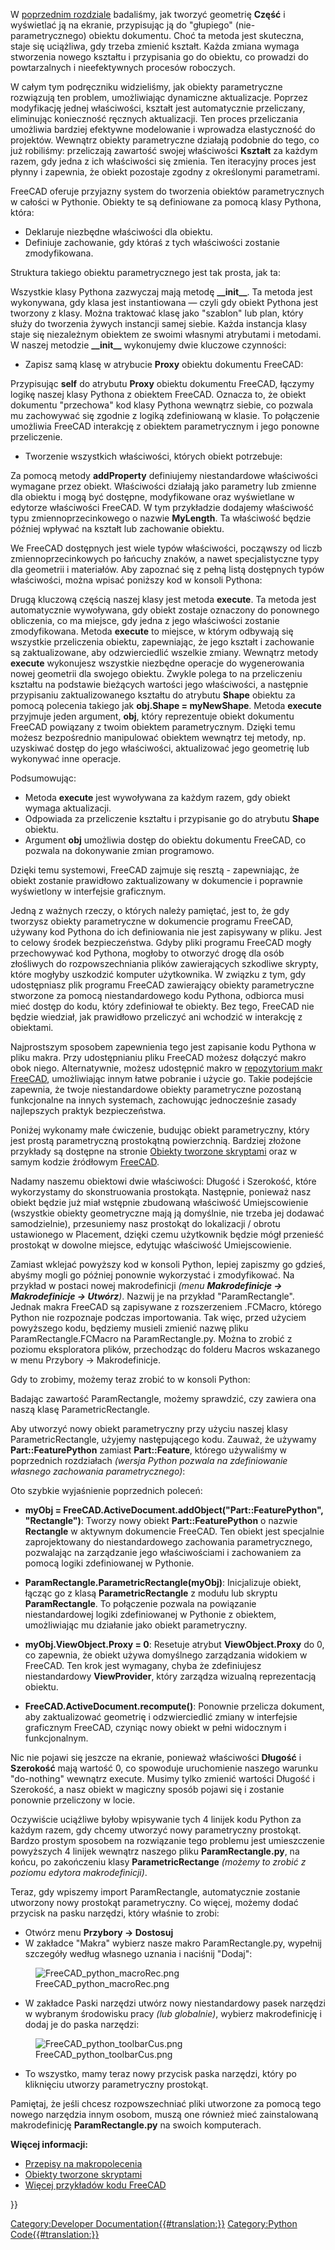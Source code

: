 <languages/>

{{Docnav/pl
|[[Manual:Creating and manipulating geometry/pl|Tworzenie i obróbka geometrii]]
|[[Manual:Creating interface tools/pl|Tworzenie narzędzi interfejsu]]
|[[Manual:Introduction/pl|Podręcznik:Słowo wstępne]]
|IconC=Crystal Clear manual.png
}}

{{Manual:TOC}}

W [[Manual:Creating and manipulating geometry/pl|poprzednim rozdziale]] badaliśmy, jak tworzyć geometrię '''Część''' i wyświetlać ją na ekranie, przypisując ją do "głupiego" (nie-parametrycznego) obiektu dokumentu. Choć ta metoda jest skuteczna, staje się uciążliwa, gdy trzeba zmienić kształt. Każda zmiana wymaga stworzenia nowego kształtu i przypisania go do obiektu, co prowadzi do powtarzalnych i nieefektywnych procesów roboczych.

W całym tym podręczniku widzieliśmy, jak obiekty parametryczne rozwiązują ten problem, umożliwiając dynamiczne aktualizacje. Poprzez modyfikację jednej właściwości, kształt jest automatycznie przeliczany, eliminując konieczność ręcznych aktualizacji. Ten proces przeliczania umożliwia bardziej efektywne modelowanie i wprowadza elastyczność do projektów. Wewnątrz obiekty parametryczne działają podobnie do tego, co już robiliśmy: przeliczają zawartość swojej właściwości '''Kształt''' za każdym razem, gdy jedna z ich właściwości się zmienia. Ten iteracyjny proces jest płynny i zapewnia, że obiekt pozostaje zgodny z określonymi parametrami.

FreeCAD oferuje przyjazny system do tworzenia obiektów parametrycznych w całości w Pythonie. Obiekty te są definiowane za pomocą klasy Pythona, która:

* Deklaruje niezbędne właściwości dla obiektu.
* Definiuje zachowanie, gdy któraś z tych właściwości zostanie zmodyfikowana.

Struktura takiego obiektu parametrycznego jest tak prosta, jak ta:

{{Code|code=
class myParametricObject:

    def __init__(self, obj):
        obj.Proxy = self
        obj.addProperty("App::PropertyFloat", "MyLength")
        ...

    def execute(self,obj):
        print ("Recalculating the shape...")
        print ("The value of MyLength is:")
        print (obj.MyLength)
        ...
}}

Wszystkie klasy Pythona zazwyczaj mają metodę '''__init__'''. Ta metoda jest wykonywana, gdy klasa jest instantiowana — czyli gdy obiekt Pythona jest tworzony z klasy. Można traktować klasę jako "szablon" lub plan, który służy do tworzenia żywych instancji samej siebie. Każda instancja klasy staje się niezależnym obiektem ze swoimi własnymi atrybutami i metodami. W naszej metodzie '''__init__''' wykonujemy dwie kluczowe czynności:

* Zapisz samą klasę w atrybucie '''Proxy''' obiektu dokumentu FreeCAD:  
Przypisując '''self''' do atrybutu '''Proxy''' obiektu dokumentu FreeCAD, łączymy logikę naszej klasy Pythona z obiektem FreeCAD. Oznacza to, że obiekt dokumentu "przechowa" kod klasy Pythona wewnątrz siebie, co pozwala mu zachowywać się zgodnie z logiką zdefiniowaną w klasie. To połączenie umożliwia FreeCAD interakcję z obiektem parametrycznym i jego ponowne przeliczenie.

* Tworzenie wszystkich właściwości, których obiekt potrzebuje:  
Za pomocą metody '''addProperty''' definiujemy niestandardowe właściwości wymagane przez obiekt. Właściwości działają jako parametry lub zmienne dla obiektu i mogą być dostępne, modyfikowane oraz wyświetlane w edytorze właściwości FreeCAD. W tym przykładzie dodajemy właściwość typu zmiennoprzecinkowego o nazwie '''MyLength'''. Ta właściwość będzie później wpływać na kształt lub zachowanie obiektu.

We FreeCAD dostępnych jest wiele typów właściwości, począwszy od liczb zmiennoprzecinkowych po łańcuchy znaków, a nawet specjalistyczne typy dla geometrii i materiałów. Aby zapoznać się z pełną listą dostępnych typów właściwości, można wpisać poniższy kod w konsoli Pythona:

{{Code|code=
FreeCAD.ActiveDocument.addObject("Part::FeaturePython", "dummy").supportedProperties()
}}

Drugą kluczową częścią naszej klasy jest metoda '''execute'''. Ta metoda jest automatycznie wywoływana, gdy obiekt zostaje oznaczony do ponownego obliczenia, co ma miejsce, gdy jedna z jego właściwości zostanie zmodyfikowana. Metoda '''execute''' to miejsce, w którym odbywają się wszystkie przeliczenia obiektu, zapewniając, że jego kształt i zachowanie są zaktualizowane, aby odzwierciedlić wszelkie zmiany. Wewnątrz metody '''execute''' wykonujesz wszystkie niezbędne operacje do wygenerowania nowej geometrii dla swojego obiektu. Zwykle polega to na przeliczeniu kształtu na podstawie bieżących wartości jego właściwości, a następnie przypisaniu zaktualizowanego kształtu do atrybutu '''Shape''' obiektu za pomocą polecenia takiego jak '''obj.Shape = myNewShape'''. Metoda '''execute''' przyjmuje jeden argument, '''obj''', który reprezentuje obiekt dokumentu FreeCAD powiązany z twoim obiektem parametrycznym. Dzięki temu możesz bezpośrednio manipulować obiektem wewnątrz tej metody, np. uzyskiwać dostęp do jego właściwości, aktualizować jego geometrię lub wykonywać inne operacje.

Podsumowując:

* Metoda '''execute''' jest wywoływana za każdym razem, gdy obiekt wymaga aktualizacji.  
* Odpowiada za przeliczenie kształtu i przypisanie go do atrybutu '''Shape''' obiektu.  
* Argument '''obj''' umożliwia dostęp do obiektu dokumentu FreeCAD, co pozwala na dokonywanie zmian programowo.  
Dzięki temu systemowi, FreeCAD zajmuje się resztą - zapewniając, że obiekt zostanie prawidłowo zaktualizowany w dokumencie i poprawnie wyświetlony w interfejsie graficznym.

Jedną z ważnych rzeczy, o których należy pamiętać, jest to, że gdy tworzysz obiekty parametryczne w dokumencie programu FreeCAD, używany kod Pythona do ich definiowania nie jest zapisywany w pliku. Jest to celowy środek bezpieczeństwa. Gdyby pliki programu FreeCAD mogły przechowywać kod Pythona, mogłoby to otworzyć drogę dla osób złośliwych do rozpowszechniania plików zawierających szkodliwe skrypty, które mogłyby uszkodzić komputer użytkownika. W związku z tym, gdy udostępniasz plik programu FreeCAD zawierający obiekty parametryczne stworzone za pomocą niestandardowego kodu Pythona, odbiorca musi mieć dostęp do kodu, który zdefiniował te obiekty. Bez tego, FreeCAD nie będzie wiedział, jak prawidłowo przeliczyć ani wchodzić w interakcję z obiektami.

Najprostszym sposobem zapewnienia tego jest zapisanie kodu Pythona w pliku makra. Przy udostępnianiu pliku FreeCAD możesz dołączyć makro obok niego. Alternatywnie, możesz udostępnić makro w [[Macros_recipes|repozytorium makr FreeCAD]], umożliwiając innym łatwe pobranie i użycie go. Takie podejście zapewnia, że twoje niestandardowe obiekty parametryczne pozostaną funkcjonalne na innych systemach, zachowując jednocześnie zasady najlepszych praktyk bezpieczeństwa.

Poniżej wykonamy małe ćwiczenie, budując obiekt parametryczny, który jest prostą parametryczną prostokątną powierzchnią. Bardziej złożone przykłady są dostępne na stronie [[Scripted_objects/pl|Obiekty tworzone skryptami]] oraz w samym kodzie źródłowym [https://github.com/FreeCAD/FreeCAD/blob/master/src/Mod/TemplatePyMod/FeaturePython.py FreeCAD].

Nadamy naszemu obiektowi dwie właściwości: Długość i Szerokość, które wykorzystamy do skonstruowania prostokąta. Następnie, ponieważ nasz obiekt będzie już miał wstępnie zbudowaną właściwość Umiejscowienie (wszystkie obiekty geometryczne mają ją domyślnie, nie trzeba jej dodawać samodzielnie), przesuniemy nasz prostokąt do lokalizacji / obrotu ustawionego w Placement, dzięki czemu użytkownik będzie mógł przenieść prostokąt w dowolne miejsce, edytując właściwość Umiejscowienie.

{{Code|code=
class ParametricRectangle:

    def __init__(self,obj):
        obj.Proxy = self
        obj.addProperty("App::PropertyFloat", "Length")
        obj.addProperty("App::PropertyFloat", "Width")

    def execute(self, obj):
        # We need to import the FreeCAD module here too, because we might be running out of the Console
        # (in a macro, for example) where the FreeCAD module has not been imported automatically:
        import FreeCAD
        import Part

        # First we need to make sure the values of Length and Width are not 0
        # otherwise Part.LineSegment will complain that both points are equal:
        if (obj.Length == 0) or (obj.Width == 0):
            # If yes, exit this method without doing anything:
            return

        # We create 4 points for the 4 corners:
        v1 = FreeCAD.Vector(0, 0, 0)
        v2 = FreeCAD.Vector(obj.Length, 0, 0)
        v3 = FreeCAD.Vector(obj.Length,obj.Width, 0)
        v4 = FreeCAD.Vector(0, obj.Width, 0)

        # We create 4 edges:
        e1 = Part.LineSegment(v1, v2).toShape()
        e2 = Part.LineSegment(v2, v3).toShape()
        e3 = Part.LineSegment(v3, v4).toShape()
        e4 = Part.LineSegment(v4, v1).toShape()

        # We create a wire:
        w = Part.Wire([e1, e2, e3, e4])

        # We create a face:
        f = Part.Face(w)

        # All shapes have a Placement too. We give our shape the value of the placement
        # set by the user. This will move/rotate the face automatically.
        f.Placement = obj.Placement

        # All done, we can attribute our shape to the object!
        obj.Shape = f
}}

Zamiast wklejać powyższy kod w konsoli Python, lepiej zapiszmy go gdzieś, abyśmy mogli go później ponownie wykorzystać i zmodyfikować. Na przykład w postaci nowej makrodefinicji ''(menu '''Makrodefinicje → Makrodefinicje → Utwórz''')''. Nazwij je na przykład "ParamRectangle". Jednak makra FreeCAD są zapisywane z rozszerzeniem .FCMacro, którego Python nie rozpoznaje podczas importowania. Tak więc, przed użyciem powyższego kodu, będziemy musieli zmienić nazwę pliku ParamRectangle.FCMacro na ParamRectangle.py. Można to zrobić z poziomu eksploratora plików, przechodząc do folderu Macros wskazanego w menu Przybory → Makrodefinicje.

Gdy to zrobimy, możemy teraz zrobić to w konsoli Python:

{{Code|code=
import ParamRectangle
}}

Badając zawartość ParamRectangle, możemy sprawdzić, czy zawiera ona naszą klasę ParametricRectangle.

Aby utworzyć nowy obiekt parametryczny przy użyciu naszej klasy ParametricRectangle, użyjemy następującego kodu. Zauważ, że używamy '''Part::FeaturePython''' zamiast '''Part::Feature''', którego używaliśmy w poprzednich rozdziałach ''(wersja Python pozwala na zdefiniowanie własnego zachowania parametrycznego)'':

{{Code|code=
myObj = FreeCAD.ActiveDocument.addObject("Part::FeaturePython", "Rectangle")
ParamRectangle.ParametricRectangle(myObj)
myObj.ViewObject.Proxy = 0 # This is mandatory unless we code the ViewProvider too.
FreeCAD.ActiveDocument.recompute()
}}

Oto szybkie wyjaśnienie poprzednich poleceń:

* '''myObj = FreeCAD.ActiveDocument.addObject("Part::FeaturePython", "Rectangle")''': Tworzy nowy obiekt '''Part::FeaturePython''' o nazwie '''Rectangle''' w aktywnym dokumencie FreeCAD. Ten obiekt jest specjalnie zaprojektowany do niestandardowego zachowania parametrycznego, pozwalając na zarządzanie jego właściwościami i zachowaniem za pomocą logiki zdefiniowanej w Pythonie.

* '''ParamRectangle.ParametricRectangle(myObj)''': Inicjalizuje obiekt, łącząc go z klasą '''ParametricRectangle''' z modułu lub skryptu '''ParamRectangle'''. To połączenie pozwala na powiązanie niestandardowej logiki zdefiniowanej w Pythonie z obiektem, umożliwiając mu działanie jako obiekt parametryczny.

* '''myObj.ViewObject.Proxy = 0''': Resetuje atrybut '''ViewObject.Proxy''' do 0, co zapewnia, że obiekt używa domyślnego zarządzania widokiem w FreeCAD. Ten krok jest wymagany, chyba że zdefiniujesz niestandardowy '''ViewProvider''', który zarządza wizualną reprezentacją obiektu.

* '''FreeCAD.ActiveDocument.recompute()''': Ponownie przelicza dokument, aby zaktualizować geometrię i odzwierciedlić zmiany w interfejsie graficznym FreeCAD, czyniąc nowy obiekt w pełni widocznym i funkcjonalnym.

Nic nie pojawi się jeszcze na ekranie, ponieważ właściwości '''Długość''' i '''Szerokość''' mają wartość 0, co spowoduje uruchomienie naszego warunku "do-nothing" wewnątrz execute. Musimy tylko zmienić wartości Długość i Szerokość, a nasz obiekt w magiczny sposób pojawi się i zostanie ponownie przeliczony w locie.

Oczywiście uciążliwe byłoby wpisywanie tych 4 linijek kodu Python za każdym razem, gdy chcemy utworzyć nowy parametryczny prostokąt. Bardzo prostym sposobem na rozwiązanie tego problemu jest umieszczenie powyższych 4 linijek wewnątrz naszego pliku '''ParamRectangle.py''', na końcu, po zakończeniu klasy '''ParametricRectange''' ''(możemy to zrobić z poziomu edytora makrodefinicji)''.

Teraz, gdy wpiszemy import ParamRectangle, automatycznie zostanie utworzony nowy prostokąt parametryczny.  Co więcej, możemy dodać przycisk na pasku narzędzi, który właśnie to zrobi:

* Otwórz menu '''Przybory → Dostosuj'''
* W zakładce "Makra" wybierz nasze makro ParamRectangle.py, wypełnij szczegóły według własnego uznania i naciśnij "Dodaj":

[[File:FreeCAD_python_macroRec.png]]

* W zakładce Paski narzędzi utwórz nowy niestandardowy pasek narzędzi w wybranym środowisku pracy ''(lub globalnie)'', wybierz makrodefinicję i dodaj je do paska narzędzi:

[[File:FreeCAD_python_toolbarCus.png]]

* To wszystko, mamy teraz nowy przycisk paska narzędzi, który po kliknięciu utworzy parametryczny prostokąt.

Pamiętaj, że jeśli chcesz rozpowszechniać pliki utworzone za pomocą tego nowego narzędzia innym osobom, muszą one również mieć zainstalowaną makrodefinicję '''ParamRectangle.py''' na swoich komputerach.

'''Więcej informacji:'''

* [[Macros_recipes/pl|Przepisy na makropolecenia]]
* [[Scripted_objects/pl|Obiekty tworzone skryptami]]
* [https://github.com/FreeCAD/FreeCAD/blob/master/src/Mod/TemplatePyMod/FeaturePython.py Więcej przykładów kodu FreeCAD]


{{Docnav/pl
|[[Manual:Creating and manipulating geometry/pl|Tworzenie i obróbka geometrii]]
|[[Manual:Creating interface tools/pl|Tworzenie narzędzi interfejsu]]
|[[Manual:Introduction/pl|Podręcznik:Słowo wstępne]]
|IconC=Crystal Clear manual.png
}}

{{Powerdocnavi{{#translation:}}}}
[[Category:Developer Documentation{{#translation:}}]]
[[Category:Python Code{{#translation:}}]]